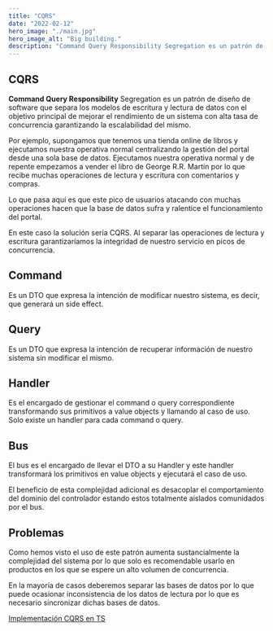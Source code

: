 ```yaml
---
title: "CQRS"
date: "2022-02-12"
hero_image: "./main.jpg"
hero_image_alt: "Big building."
description: "Command Query Responsibility Segregation es un patrón de diseño de software que separa los modelos de escritura y lectura de datos con el objetivo principal de mejorar el rendimiento de un sistema con alta tasa de concurrencia garantizando la escalabilidad del mismo."
---
```


## CQRS

**Command Query Responsibility** Segregation es un patrón de diseño de software que separa los modelos de escritura y lectura de datos con el objetivo principal de mejorar el rendimiento de un sistema con alta tasa de concurrencia garantizando la escalabilidad del mismo.

Por ejemplo, supongamos que tenemos una tienda online de libros y ejecutamos nuestra operativa normal centralizando la gestión del portal desde una sola base de datos. Ejecutamos nuestra operativa normal y de repente empezamos a vender el libro de George R.R. Martin por lo que recibe muchas operaciones de lectura y escritura con comentarios y compras.

Lo que pasa aquí es que este pico de usuarios atacando con muchas operaciones hacen que la base de datos sufra y ralentice el funcionamiento del portal.

En este caso la solución sería CQRS. Al separar las operaciones de lectura y escritura garantizaríamos la integridad de nuestro servicio en picos de concurrencia.

## Command

Es un DTO que expresa la intención de modificar nuestro sistema, es decir, que generará un side effect.

## Query

Es un DTO que expresa la intención de recuperar información de nuestro sistema sin modificar el mismo.

## Handler

Es el encargado de gestionar el command o query correspondiente transformando sus primitivos a value objects y llamando al caso de uso. Solo existe un handler para cada command o query.

## Bus

El bus es el encargado de llevar el DTO a su Handler y este handler transformará los primitivos en value objects y ejecutará el caso de uso.

El beneficio de esta complejidad adicional es desacoplar el comportamiento del dominio del controlador estando estos totalmente aislados comunidados por el bus.

## Problemas

Como hemos visto el uso de este patrón aumenta sustancialmente la complejidad del sistema por lo que solo es recomendable usarlo en productos en los que se espere un alto volumen de concurrencia.

En la mayoría de casos deberemos separar las bases de datos por lo que puede ocasionar inconsistencia de los datos de lectura por lo que es necesario sincronizar dichas bases de datos.

[Implementación CQRS en TS](https://github.com/Pandacore/cqrs)

